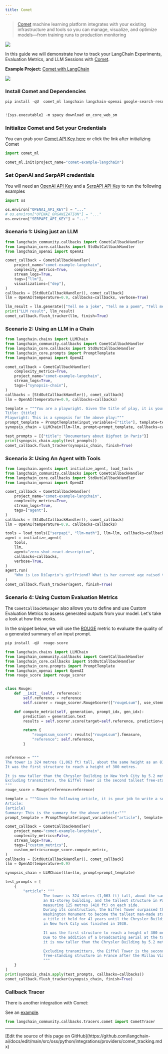 ```yaml
---
title: Comet
---
```


>[Comet](https://www.comet.com/) machine learning platform integrates with your existing infrastructure
>and tools so you can manage, visualize, and optimize models—from training runs to production monitoring

![](https://user-images.githubusercontent.com/7529846/230328046-a8b18c51-12e3-4617-9b39-97614a571a2d.png)

In this guide we will demonstrate how to track your LangChain Experiments, Evaluation Metrics, and LLM Sessions with [Comet](https://www.comet.com/site/?utm_source=langchain&utm_medium=referral&utm_campaign=comet_notebook).

**Example Project:** [Comet with LangChain](https://www.comet.com/examples/comet-example-langchain/view/b5ZThK6OFdhKWVSP3fDfRtrNF/panels?utm_source=langchain&utm_medium=referral&utm_campaign=comet_notebook)

![](https://user-images.githubusercontent.com/7529846/230326720-a9711435-9c6f-4edb-a707-94b67271ab25.png)

### Install Comet and Dependencies

```python
pip install -qU  comet_ml langchain langchain-openai google-search-results spacy textstat pandas


!{sys.executable} -m spacy download en_core_web_sm
```

### Initialize Comet and Set your Credentials

You can grab your [Comet API Key here](https://www.comet.com/signup?utm_source=langchain&utm_medium=referral&utm_campaign=comet_notebook) or click the link after initializing Comet

```python
import comet_ml

comet_ml.init(project_name="comet-example-langchain")
```

### Set OpenAI and SerpAPI credentials

You will need an [OpenAI API Key](https://platform.openai.com/account/api-keys) and a [SerpAPI API Key](https://serpapi.com/dashboard) to run the following examples

```python
import os

os.environ["OPENAI_API_KEY"] = "..."
# os.environ["OPENAI_ORGANIZATION"] = "..."
os.environ["SERPAPI_API_KEY"] = "..."
```

### Scenario 1: Using just an LLM

```python
from langchain_community.callbacks import CometCallbackHandler
from langchain_core.callbacks import StdOutCallbackHandler
from langchain_openai import OpenAI

comet_callback = CometCallbackHandler(
    project_name="comet-example-langchain",
    complexity_metrics=True,
    stream_logs=True,
    tags=["llm"],
    visualizations=["dep"],
)
callbacks = [StdOutCallbackHandler(), comet_callback]
llm = OpenAI(temperature=0.9, callbacks=callbacks, verbose=True)

llm_result = llm.generate(["Tell me a joke", "Tell me a poem", "Tell me a fact"] * 3)
print("LLM result", llm_result)
comet_callback.flush_tracker(llm, finish=True)
```

### Scenario 2: Using an LLM in a Chain

```python
from langchain.chains import LLMChain
from langchain_community.callbacks import CometCallbackHandler
from langchain_core.callbacks import StdOutCallbackHandler
from langchain_core.prompts import PromptTemplate
from langchain_openai import OpenAI

comet_callback = CometCallbackHandler(
    complexity_metrics=True,
    project_name="comet-example-langchain",
    stream_logs=True,
    tags=["synopsis-chain"],
)
callbacks = [StdOutCallbackHandler(), comet_callback]
llm = OpenAI(temperature=0.9, callbacks=callbacks)

template = """You are a playwright. Given the title of play, it is your job to write a synopsis for that title.
Title: {title}
Playwright: This is a synopsis for the above play:"""
prompt_template = PromptTemplate(input_variables=["title"], template=template)
synopsis_chain = LLMChain(llm=llm, prompt=prompt_template, callbacks=callbacks)

test_prompts = [{"title": "Documentary about Bigfoot in Paris"}]
print(synopsis_chain.apply(test_prompts))
comet_callback.flush_tracker(synopsis_chain, finish=True)
```

### Scenario 3: Using An Agent with Tools

```python
from langchain.agents import initialize_agent, load_tools
from langchain_community.callbacks import CometCallbackHandler
from langchain_core.callbacks import StdOutCallbackHandler
from langchain_openai import OpenAI

comet_callback = CometCallbackHandler(
    project_name="comet-example-langchain",
    complexity_metrics=True,
    stream_logs=True,
    tags=["agent"],
)
callbacks = [StdOutCallbackHandler(), comet_callback]
llm = OpenAI(temperature=0.9, callbacks=callbacks)

tools = load_tools(["serpapi", "llm-math"], llm=llm, callbacks=callbacks)
agent = initialize_agent(
    tools,
    llm,
    agent="zero-shot-react-description",
    callbacks=callbacks,
    verbose=True,
)
agent.run(
    "Who is Leo DiCaprio's girlfriend? What is her current age raised to the 0.43 power?"
)
comet_callback.flush_tracker(agent, finish=True)
```

### Scenario 4: Using Custom Evaluation Metrics

The `CometCallbackManager` also allows you to define and use Custom Evaluation Metrics to assess generated outputs from your model. Let's take a look at how this works.

In the snippet below, we will use the [ROUGE](https://huggingface.co/spaces/evaluate-metric/rouge) metric to evaluate the quality of a generated summary of an input prompt.

```python
pip install -qU  rouge-score
```

```python
from langchain.chains import LLMChain
from langchain_community.callbacks import CometCallbackHandler
from langchain_core.callbacks import StdOutCallbackHandler
from langchain_core.prompts import PromptTemplate
from langchain_openai import OpenAI
from rouge_score import rouge_scorer


class Rouge:
    def __init__(self, reference):
        self.reference = reference
        self.scorer = rouge_scorer.RougeScorer(["rougeLsum"], use_stemmer=True)

    def compute_metric(self, generation, prompt_idx, gen_idx):
        prediction = generation.text
        results = self.scorer.score(target=self.reference, prediction=prediction)

        return {
            "rougeLsum_score": results["rougeLsum"].fmeasure,
            "reference": self.reference,
        }


reference = """
The tower is 324 metres (1,063 ft) tall, about the same height as an 81-storey building.
It was the first structure to reach a height of 300 metres.

It is now taller than the Chrysler Building in New York City by 5.2 metres (17 ft)
Excluding transmitters, the Eiffel Tower is the second tallest free-standing structure in France .
"""
rouge_score = Rouge(reference=reference)

template = """Given the following article, it is your job to write a summary.
Article:
{article}
Summary: This is the summary for the above article:"""
prompt_template = PromptTemplate(input_variables=["article"], template=template)

comet_callback = CometCallbackHandler(
    project_name="comet-example-langchain",
    complexity_metrics=False,
    stream_logs=True,
    tags=["custom_metrics"],
    custom_metrics=rouge_score.compute_metric,
)
callbacks = [StdOutCallbackHandler(), comet_callback]
llm = OpenAI(temperature=0.9)

synopsis_chain = LLMChain(llm=llm, prompt=prompt_template)

test_prompts = [
    {
        "article": """
                 The tower is 324 metres (1,063 ft) tall, about the same height as
                 an 81-storey building, and the tallest structure in Paris. Its base is square,
                 measuring 125 metres (410 ft) on each side.
                 During its construction, the Eiffel Tower surpassed the
                 Washington Monument to become the tallest man-made structure in the world,
                 a title it held for 41 years until the Chrysler Building
                 in New York City was finished in 1930.

                 It was the first structure to reach a height of 300 metres.
                 Due to the addition of a broadcasting aerial at the top of the tower in 1957,
                 it is now taller than the Chrysler Building by 5.2 metres (17 ft).

                 Excluding transmitters, the Eiffel Tower is the second tallest
                 free-standing structure in France after the Millau Viaduct.
                 """
    }
]
print(synopsis_chain.apply(test_prompts, callbacks=callbacks))
comet_callback.flush_tracker(synopsis_chain, finish=True)
```

### Callback Tracer

There is another integration with Comet:

See an [example](/oss/python/integrations/callbacks/comet_tracing).

```python
from langchain_community.callbacks.tracers.comet import CometTracer
```

---

<Callout icon="pen-to-square" iconType="regular">
  [Edit the source of this page on GitHub](https://github.com/langchain-ai/docs/edit/main/src/oss/python/integrations/providers/comet_tracking.mdx)
</Callout>
